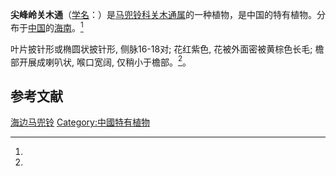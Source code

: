 {{Speciesbox
| status = 
| status_system = 
| image =
| genus = Isotrema
| species = jianfenglingense
| authority =  (Han Xu, Y. D. Li & H. Q. Chen) X. X. Zhu, S. Liao & J. S. Ma
| synonyms = 
* 尖峰岭马兜铃 ''Aristolochia jianfenglingensis'' Han Xu, Y. D. Li & H. Q. Chen
| synonyms_ref = <ref name="biods.2019183">{{cite journal |last1=Xinxin |first1=Zhu |last2=Jun |first2=Wang |last3=Shuai |first3=Liao |last4=Jinshuang |first4=Ma |title=Synopsis of Aristolochia L. and Isotrema Raf. (Aristolochiaceae) in China |journal=Biodiversity Science |date=2019-10-20 |volume=27 |issue=10 |pages=1143 |doi=10.17520/biods.2019183}}</ref>
}}

'''尖峰岭关木通'''（[[学名|学名]]：{{lang|la|''Isotrema jianfenglingense''}}）是[[马兜铃科|马兜铃科]][[关木通属|关木通属]]的一种植物，是中国的特有植物。分布于[[中国|中国]]的[[海南|海南]]。<ref name="biods.2019183" />

叶片披针形或椭圆状披针形, 侧脉16-18对; 花红紫色, 花被外面密被黄棕色长毛; 檐部开展成喇叭状, 喉口宽阔, 仅稍小于檐部。<ref name="biods.2019183" />。

==参考文献==
{{reflist}}

{{Taxonbar|from=Q89019760}}
[[Category:关木通属|海边马兜铃]]
[[Category:中國特有植物|Category:中國特有植物]]
{{植物小作品}}